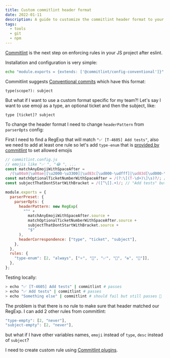 ```yaml
---
title: Custom commitlint header format
date: 2022-01-11
description: A guide to customize the commitlint header format to your need and use it as convention in your git repository.
tags:
  - tools
  - git
  - npm
---
```


[Commitlint](https://commitlint.js.org/) is the next step on enforcing rules in your JS project after eslint.

Installation and configuration is very simple:

```bash
echo "module.exports = {extends: ['@commitlint/config-conventional']}" > commitlint.config.js
```

Commitlint suggests [Conventional commits](https://www.conventionalcommits.org/en/) which have this format:

```
type(scope?): subject
```

But what if I want to use a custom format specific for my team?! Let's say I want to use emoji as a type, an optional ticket and then the subject, like:

```
type [ticket]? subject
```

To change the header format I need to change `headerPattern` from `parserOpts` config:

First I need to find a RegExp that will match `"✅ [T-4605] Add tests"`, also we need to add at least one rule so let's add `type-enum` that is [provided by commitlint](https://commitlint.js.org/#/reference-rules) to set allowed emojis

```js
// commitlint.config.js
// emojis like "✅ ", "😂 ", ...
const matchAnyEmojiWithSpaceAfter =
  /(\u00a9|\u00ae|[\u2000-\u3300]|\ud83c[\ud000-\udfff]|\ud83d[\ud000-\udfff]|\ud83e[\ud000-\udfff])\s/;
const matchOptionalTicketNumberWithSpaceAfter = /(?:\[(T-\d+)\]\s)?/; // "[T-4605] ", "[T-1]"
const subjectThatDontStartWithBracket = /([^\[].+)/; // "Add tests" but don't allow "[ Add tests"

module.exports = {
  parserPreset: {
    parserOpts: {
      headerPattern: new RegExp(
        "^" +
          matchAnyEmojiWithSpaceAfter.source +
          matchOptionalTicketNumberWithSpaceAfter.source +
          subjectThatDontStartWithBracket.source +
          "$"
      ),
      headerCorrespondence: ["type", "ticket", "subject"],
    },
  },
  rules: {
    "type-enum": [2, "always", ["⭐️", "🐞", "✅", "🚧", "♻️", "📝"]],
  },
};
```

Testing locally:

```bash
> echo "✅ [T-4605] Add tests" | commitlint # passes
> echo "✅ Add tests" | commitlint # passes
> echo "Something else" | commitlint # should fail but still passes 🤔
```

The problem is that there is no rule to make sure that header matched our RegExp. I can add 2 other rules from commitlint:

```js
"type-empty": [2, "never"],
"subject-empty": [2, "never"],
```

but what if I have other variables names, `emoji` instead of `type`, `desc` instead of `subject`?

I need to create custom rule using [Commitlint plugins](https://commitlint.js.org/#/reference-plugins).
